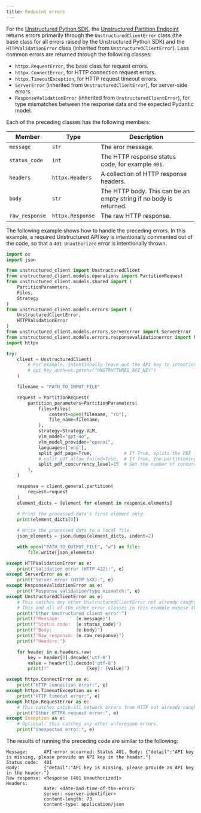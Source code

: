 ```yaml
---
title: Endpoint errors
---
```


For the [Unstructured Python SDK](/api-reference/partition/sdk-python), 
the [Unstructured Partition Endpoint](/api-reference/partition/overview) returns errors primarily through 
the `UnstructuredClientError` class (the base class for all errors raised by the Unstructured Python SDK) and 
the `HTTPValidationError` class (inherited from `UnstructuredClientError`). Less common errors are returned through the following classes:

- `httpx.RequestError`, the base class for request errors.
- `httpx.ConnectError`, for HTTP connection request errors.
- `httpx.TimeoutException`, for HTTP request timeout errors.
- `ServerError` (inherited from `UnstructuredClientError`), for server-side errors.
- `ResponseValidationError` (inherited from `UnstructuredClientError`), for type mismatches between the response data and the expected Pydantic model.

Each of the preceding classes has the following members:

| Member | Type | Description |
|--------|------|-------------|
| `message`      | `str`            | The eror message.                                                                           |
| `status_code`  | `int`            | The HTTP response status code, for example `401`.                                                      |
| `headers`      | `httpx.Headers`  | A collection of HTTP response headers.                                                                   |
| `body`         | `str`            | The HTTP body. This can be an empty string if no body is returned.                                  |
| `raw_response` | `httpx.Response` | The raw HTTP response.

The following example shows how to handle the preceding errors. In this example, 
a required Unstructured API key is intentionally commented out of the code, so that a 
`401 Unauthorized` error is intentionally thrown.

```python
import os
import json

from unstructured_client import UnstructuredClient
from unstructured_client.models.operations import PartitionRequest
from unstructured_client.models.shared import (
    PartitionParameters,
    Files,
    Strategy
)
from unstructured_client.models.errors import (
    UnstructuredClientError,
    HTTPValidationError
)
from unstructured_client.models.errors.servererror import ServerError
from unstructured_client.models.errors.responsevalidationerror import ResponseValidationError
import httpx

try:
    client = UnstructuredClient(
        # For example, intentionally leave out the API key to intentionally throw an error.
        # api_key_auth=os.getenv("UNSTRUCTURED_API_KEY")
    )

    filename = "PATH_TO_INPUT_FILE"

    request = PartitionRequest(
        partition_parameters=PartitionParameters(
            files=Files(
                content=open(filename, "rb"),
                file_name=filename,
            ),
            strategy=Strategy.VLM,
            vlm_model="gpt-4o",
            vlm_model_provider="openai",
            languages=['eng'],
            split_pdf_page=True,            # If True, splits the PDF file into smaller chunks of pages.
            # split_pdf_allow_failed=True,  # If True, the partitioning continues even if some pages fail.
            split_pdf_concurrency_level=15  # Set the number of concurrent request to the maximum value: 15.
        ),
    )

    response = client.general.partition(
        request=request
    )
    element_dicts = [element for element in response.elements]
    
    # Print the processed data's first element only.
    print(element_dicts[0])

    # Write the processed data to a local file.
    json_elements = json.dumps(element_dicts, indent=2)

    with open("PATH_TO_OUTPUT_FILE", "w") as file:
        file.write(json_elements)

except HTTPValidationError as e:
    print("Validation error (HTTP 422):", e)
except ServerError as e:
    print("Server error (HTTP 5XX):", e)
except ResponseValidationError as e:
    print("Response validation/type mismatch:", e)
except UnstructuredClientError as e:
    # This catches any other UnstructuredClientError not already caught above.
    # This and all of the other error classes in this example expose the following members:
    print("Other Unstructured client error:")
    print(f"Message:      {e.message}")
    print(f"Status code:  {e.status_code}")
    print(f"Body:         {e.body}")
    print(f"Raw response: {e.raw_response}")
    print(f"Headers:")

    for header in e.headers.raw:
        key = header[0].decode('utf-8')
        value = header[1].decode('utf-8')
        print(f"              {key}: {value}")

except httpx.ConnectError as e:
    print("HTTP connection error:", e)
except httpx.TimeoutException as e:
    print("HTTP timeout error:", e)
except httpx.RequestError as e:
    # This catches catch-all network errors from HTTP not already caught above.
    print("Other HTTPX request error:", e)
except Exception as e:
    # Optional: this catches any other unforeseen errors.
    print("Unexpected error:", e)
```

The results of running the preceding code are similar to the following:

```text
Message:      API error occurred: Status 401. Body: {"detail":"API key is missing, please provide an API key in the header."}
Status code:  401
Body:         {"detail":"API key is missing, please provide an API key in the header."}
Raw response: <Response [401 Unauthorized]>
Headers:
              date: <date-and-time-of-the-error>
              server: <server-identifier>
              content-length: 73
              content-type: application/json
```